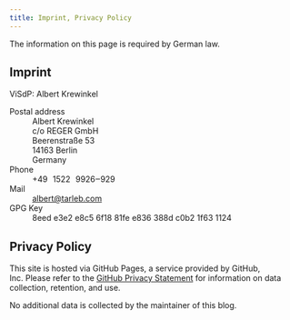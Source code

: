 ```yaml
---
title: Imprint, Privacy Policy
---
```


The information on this page is required by German law.

## Imprint

::: {#albertkrewinkel vocab="http://schema.org/" typeof="Person"}
ViSdP: [Albert Krewinkel]{property="name"}

Postal address
:   :::: address
    | Albert Krewinkel
    | c/o REGER GmbH
    | Beerenstraße 53
    | 14163 Berlin
    | Germany
    ::::

Phone
:   +49 1522 9926‒929

Mail
:   <albert@tarleb.com>

GPG Key
:   8eed e3e2 e8c5 6f18 81fe  e836 388d c0b2 1f63 1124
:::

## Privacy Policy

This site is hosted via GitHub Pages, a service provided by
GitHub, Inc. Please refer to the [GitHub Privacy Statement][] for
information on data collection, retention, and use.

No additional data is collected by the maintainer of this blog.


[GitHub Privacy Statement]: https://docs.github.com/en/github/site-policy/github-privacy-statement

